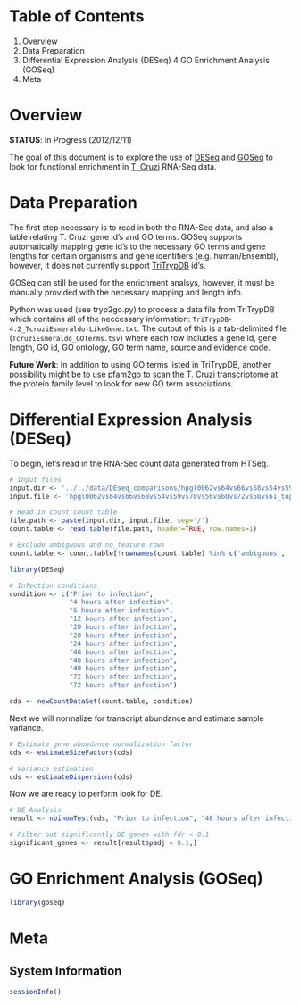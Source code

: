 Table of Contents
=================

1. Overview
2. Data Preparation
3. Differential Expression Analysis (DESeq)
4  GO Enrichment Analysis (GOSeq)
5. Meta

Overview
========

**STATUS**: In Progress (2012/12/11)

The goal of this document is to explore the use of [DESeq](http://www-huber.embl.de/users/anders/DESeq/)
and [GOSeq](http://www.bioconductor.org/packages/release/bioc/html/goseq.html)
to look for functional enrichment in [T. Cruzi](http://en.wikipedia.org/wiki/Trypanosoma_cruzi)
RNA-Seq data.

Data Preparation
================

The first step necessary is to read in both the RNA-Seq data, and also a table
relating T. Cruzi gene id's and GO terms. GOSeq supports automatically mapping
gene id's to the necessary GO terms and gene lengths for certain organisms and
gene identifiers (e.g. human/Ensembl), however, it does not currently support
[TriTrypDB](http://tritrypdb.org/tritrypdb/) id's.

GOSeq can still be used for the enrichment analsys, however, it must be manually
provided with the necessary mapping and length info.

Python was used (see tryp2go.py) to process a data file from TriTrypDB which
contains all of the neccessary information: `TriTrypDB-4.2_TcruziEsmeraldo-LikeGene.txt`.
The output of this is a tab-delimited file (`TcruziEsmeraldo_GOTerms.tsv`) where
each row includes a gene id, gene length, GO id, GO ontology, GO term name, source
and evidence code.

**Future Work**: In addition to using GO terms listed in TriTrypDB, another
possibility might be to use [pfam2go](http://www.geneontology.org/external2go/pfam2go)
to scan the T. Cruzi transcriptome at the protein family level to look for new
GO term associations.

Differential Expression Analysis (DESeq)
========================================

To begin, let's read in the RNA-Seq count data generated from HTSeq.

```r

# Input files
input.dir <- '../../data/DEseq_comparisons/hpgl0062vs64vs66vs68vs54vs59vs70vs56vs60vs72vs58vs61_tophatv2.0.3_deseq_esmer_oneloci'
input.file <- 'hpgl0062vs64vs66vs68vs54vs59vs70vs56vs60vs72vs58vs61_tophatv2.0.3_deseq_esmer_oneloci.counttable.sorted'

# Read in count count table
file.path <- paste(input.dir, input.file, sep='/')
count.table <- read.table(file.path, header=TRUE, row.names=1)

# Exclude ambiguous and no_feature rows
count.table <- count.table[!rownames(count.table) %in% c('ambiguous', 'no_feature'),]
```

```r
library(DESeq)
```

```r
# Infection conditions
condition <- c("Prior to infection",
               "4 hours after infection",
               "6 hours after infection",
               "12 hours after infection",
               "20 hours after infection",
               "20 hours after infection",
               "24 hours after infection",
               "48 hours after infection",
               "48 hours after infection",
               "48 hours after infection",
               "72 hours after infection",
               "72 hours after infection")

cds <- newCountDataSet(count.table, condition)
```

Next we will normalize for transcript abundance and estimate sample variance.

```r
# Estimate gene abundance normalization factor
cds <- estimateSizeFactors(cds)

# Variance estimation
cds <- estimateDispersions(cds)
```

Now we are ready to perform look for DE.

```r
# DE Analysis
result <- nbinomTest(cds, "Prior to infection", "48 hours after infection")

# Filter out significantly DE genes with fdr < 0.1
significant_genes <- result[result$padj < 0.1,]
```

GO Enrichment Analysis (GOSeq)
==============================
```r
library(goseq)
```

Meta
====

System Information
------------------
```r
sessionInfo()
```

